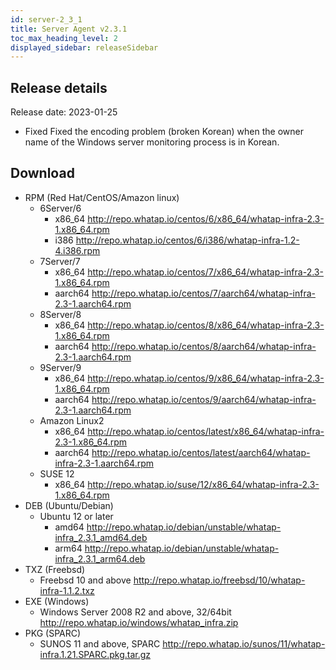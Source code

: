 ```yaml
---
id: server-2_3_1
title: Server Agent v2.3.1
toc_max_heading_level: 2
displayed_sidebar: releaseSidebar
---
```



## Release details

Release date: 2023-01-25

- <Status>Fixed</Status> Fixed the encoding problem (broken Korean) when the owner name of the Windows server monitoring process is in Korean.

## Download

- RPM (Red Hat/CentOS/Amazon linux)
  - 6Server/6
    - x86_64 http://repo.whatap.io/centos/6/x86_64/whatap-infra-2.3-1.x86_64.rpm
    - i386 http://repo.whatap.io/centos/6/i386/whatap-infra-1.2-4.i386.rpm
  - 7Server/7
    - x86_64 http://repo.whatap.io/centos/7/x86_64/whatap-infra-2.3-1.x86_64.rpm
    - aarch64 http://repo.whatap.io/centos/7/aarch64/whatap-infra-2.3-1.aarch64.rpm
  - 8Server/8
    - x86_64 http://repo.whatap.io/centos/8/x86_64/whatap-infra-2.3-1.x86_64.rpm
    - aarch64 http://repo.whatap.io/centos/8/aarch64/whatap-infra-2.3-1.aarch64.rpm
  - 9Server/9
    - x86_64 http://repo.whatap.io/centos/9/x86_64/whatap-infra-2.3-1.x86_64.rpm
    - aarch64 http://repo.whatap.io/centos/9/aarch64/whatap-infra-2.3-1.aarch64.rpm
  - Amazon Linux2
    - x86_64 http://repo.whatap.io/centos/latest/x86_64/whatap-infra-2.3-1.x86_64.rpm
    - aarch64 http://repo.whatap.io/centos/latest/aarch64/whatap-infra-2.3-1.aarch64.rpm
  - SUSE 12
    - x86_64 http://repo.whatap.io/suse/12/x86_64/whatap-infra-2.3-1.x86_64.rpm
- DEB (Ubuntu/Debian)
  - Ubuntu 12 or later
    - amd64 http://repo.whatap.io/debian/unstable/whatap-infra_2.3.1_amd64.deb
    - arm64 http://repo.whatap.io/debian/unstable/whatap-infra_2.3.1_arm64.deb
- TXZ (Freebsd)
  - Freebsd 10 and above http://repo.whatap.io/freebsd/10/whatap-infra-1.1.2.txz
- EXE (Windows)
  - Windows Server 2008 R2 and above, 32/64bit http://repo.whatap.io/windows/whatap_infra.zip
- PKG (SPARC)
  - SUNOS 11 and above, SPARC http://repo.whatap.io/sunos/11/whatap-infra.1.21.SPARC.pkg.tar.gz
